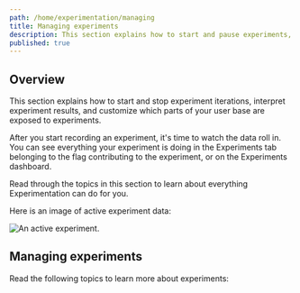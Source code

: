 ```yaml
---
path: /home/experimentation/managing
title: Managing experiments
description: This section explains how to start and pause experiments, interpret experiment results, and customize which parts of your user base are exposed to experiments.
published: true
---
```


## Overview

This section explains how to start and stop experiment iterations, interpret experiment results, and customize which parts of your user base are exposed to experiments.

After you start recording an experiment, it's time to watch the data roll in. You can see everything your experiment is doing in the Experiments tab belonging to the flag contributing to the experiment, or on the Experiments dashboard.

Read through the topics in this section to learn about everything Experimentation can do for you.

Here is an image of active experiment data:

![An active experiment.](experiment-running.png)

## Managing experiments

Read the following topics to learn more about experiments:

<ChildPageList path="/home/experimentation/managing" unsorted="true" />
